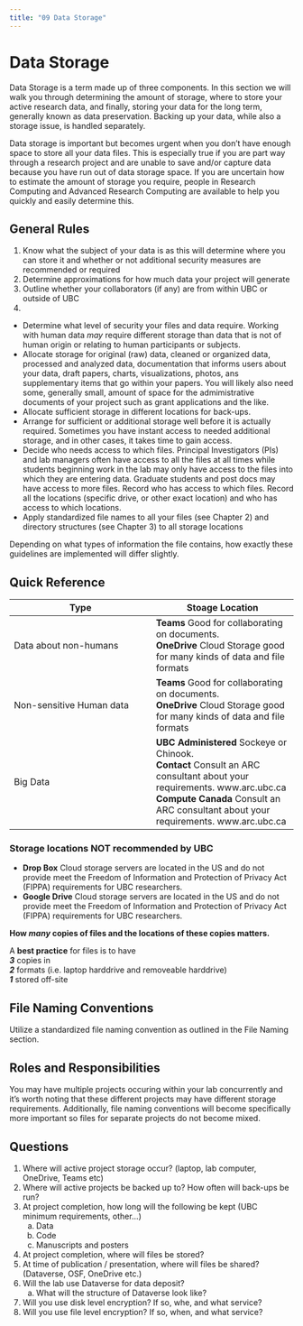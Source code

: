 ```yaml
---
title: "09 Data Storage"
---
```


# Data Storage {-}

Data Storage is a term made up of three components. In this section we will walk you through determining the amount of storage, where to store your active research data, and finally, storing your data for the long term, generally known as data preservation. Backing up your data, while also a storage issue, is handled separately. 

Data storage is important but becomes urgent when you don't have enough space to store all your data files. This is especially true if you are part way through a research project and are unable to save and/or capture data because you have run out of data storage space. If you are uncertain how to estimate the amount of storage you require, people in Research Computing and Advanced Research Computing are available to help you quickly and easily determine this.

## General Rules {-}

1. Know what the subject of your data is as this will determine where you can store it and whether or not additional security measures are recommended or required
2. Determine approximations for how much data your project will generate
3. Outline whether your collaborators (if any) are from within UBC or outside of UBC
4. 

* Determine what level of security your files and data require. Working with human data *may* require different storage than data that is not of human origin or relating to human participants or subjects.
* Allocate storage for original (raw) data, cleaned or organized data, processed and analyzed data, documentation that informs users about your data, draft papers, charts, visualizations, photos, ans supplementary items that go within your papers. You will likely also need some, generally small, amount of space for the admimistrative documents of your project such as grant applications and the like.
* Allocate sufficient storage in different locations for back-ups.
* Arrange for sufficient or additional storage well before it is actually required. Sometimes you have instant access to needed additional storage, and in other cases, it takes time to gain access.
* Decide who needs access to which files. Principal Investigators (PIs) and lab managers often have access to all the files at all times while students beginning work in the lab may only have access to the files into which they are entering data. Graduate students and post docs may have access to more files. Record who has access to which files. Record all the locations (specific drive, or other exact location) and who has access to which locations.
* Apply standardized file names to all your files (see Chapter 2) and directory structures (see Chapter 3) to all storage locations

<div class="note">
Depending on what types of information the file contains, how exactly these guidelines are implemented will differ slightly.
</div>

## Quick Reference {-}

| Type | Stoage Location |
| --- | --- |
| Data about non-humans | **Teams** Good for collaborating on documents.<br />**OneDrive** Cloud Storage good for many kinds of data and file formats |
| Non-sensitive Human data| **Teams** Good for collaborating on documents.<br />**OneDrive** Cloud Storage good for many kinds of data and file formats |
| Big Data |  **UBC Administered** Sockeye or Chinook.<br />**Contact** Consult an ARC consultant about your requirements. www.arc.ubc.ca <br /> **Compute Canada** Consult an ARC consultant about your requirements. www.arc.ubc.ca

### Storage locations NOT recommended by UBC {-}

* **Drop Box** Cloud storage servers are located in the US and do not provide meet the Freedom of Information and Protection of Privacy Act (FIPPA) requirements for UBC researchers.
*  **Google Drive** Cloud storage servers are located in the US and do not provide meet the Freedom of Information and Protection of Privacy Act (FIPPA) requirements for UBC researchers.


    
**How *many* copies of files and the locations of these copies matters.**


A **best practice** for files is to have <br/> 
    ***3*** copies in<br>
    ***2*** formats (i.e. laptop harddrive and removeable harddrive)<br>
    ***1*** stored off-site


## File Naming Conventions {-}

Utilize a standardized file naming convention as outlined in the File Naming section.


## Roles and Responsibilities {-}


You may have multiple projects occuring within your lab concurrently and it's worth noting that these different projects may have different storage requirements. Additionally, file naming conventions will become specifically more important so files for separate projects do not become mixed.



## Questions {-}

1. Where will active project storage occur? (laptop, lab computer, OneDrive, Teams etc)
2. Where will active projects be backed up to? How often will back-ups be run?
3. At project completion, how long will the following be kept (UBC minimum requirements, other...)
    a. Data
    b. Code
    c. Manuscripts and posters
4. At project completion, where will files be stored?
5. At time of publication / presentation, where will files be shared? (Dataverse, OSF, OneDrive etc.)
6. Will the lab use Dataverse for data deposit?
    a. What will the structure of Dataverse look like?
7. Will you use disk level encryption? If so, whe, and what service?
8. Will you use file level encryption? If so, when, and what service?